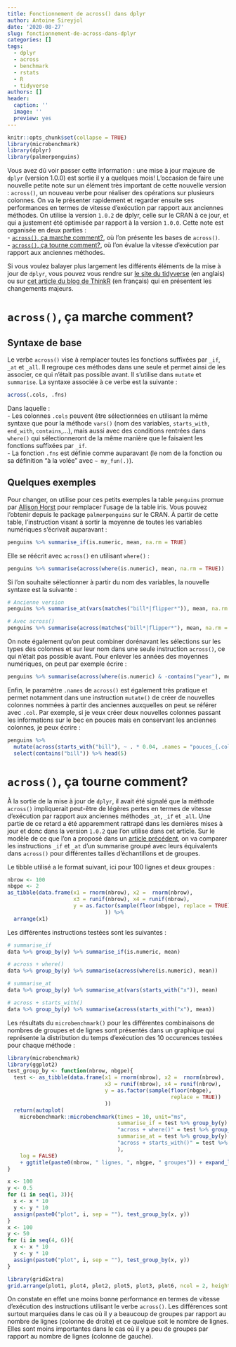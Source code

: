 ```yaml
---
title: Fonctionnement de across() dans dplyr
author: Antoine Sireyjol
date: '2020-08-27'
slug: fonctionnement-de-across-dans-dplyr
categories: []
tags:
  - dplyr
  - across
  - benchmark
  - rstats
  - R
  - tidyverse
authors: []
header:
  caption: ''
  image: ''
  preview: yes
---
```



```r
knitr::opts_chunk$set(collapse = TRUE)
library(microbenchmark)
library(dplyr)
library(palmerpenguins)
```

Vous avez dû voir passer cette information : une mise à jour majeure de `dplyr` (version 1.0.0) est sortie il y a quelques mois! L'occasion de faire une nouvelle petite note sur un élément très important de cette nouvelle version : `across()`, un nouveau verbe pour réaliser des opérations sur plusieurs colonnes. On va le présenter rapidement et regarder ensuite ses performances en termes de vitesse d'exécution par rapport aux anciennes méthodes. On utilise la version `1.0.2` de dplyr, celle sur le CRAN à ce jour, et qui a justement été optimisée par rapport à la version `1.0.0`. Cette note est organisée en deux parties :  
- [`across()`, ça marche comment?][`across()`, ça marche comment?], où l'on présente les bases de `across()`.    
- [`across()`, ça tourne comment?][`across()`, ça tourne comment?], où l'on évalue la vitesse d'exécution par rapport aux anciennes méthodes.  

Si vous voulez balayer plus largement les différents éléments de la mise à jour de `dplyr`, vous pouvez vous rendre sur [le site du tidyverse](https://www.tidyverse.org/blog/2020/06/dplyr-1-0-0/) (en anglais) ou sur [cet article du blog de ThinkR](https://thinkr.fr/hey-quoi-de-neuf-dplyr-le-point-sur-la-v1/#La_fonction_de_calcul_avec_conditions_sur_les_variables_across()) (en français) qui en présentent les changements majeurs. 

# `across()`, ça marche comment?  

## Syntaxe de base  

Le verbe `across()` vise à remplacer toutes les fonctions suffixées par `_if`, `_at` et `_all`. Il regroupe ces méthodes dans une seule et permet ainsi de les associer, ce qui n'était pas possible avant. Il s'utilise dans `mutate` et `summarise`. La syntaxe associée à ce verbe est la suivante :   

```r
across(.cols, .fns)
```
 Dans laquelle :  
 - Les colonnes `.cols` peuvent être sélectionnées en utilisant la même syntaxe que pour la méthode `vars()` (nom des variables, `starts_with`, `end_with`, `contains`,...), mais aussi avec des conditions rentrées dans `where()` qui sélectionneront de la même manière que le faisaient les fonctions suffixées par `_if`.  
 - La fonction `.fns` est définie comme auparavant (le nom de la fonction ou sa définition "à la volée" avec `~ my_fun(.)`).  
 
## Quelques exemples  

Pour changer, on utilise pour ces petits exemples la table `penguins` promue par [Allison Horst](https://github.com/allisonhorst/palmerpenguins) pour remplacer l'usage de la table iris. Vous pouvez l'obtenir depuis le package `palmerpenguins` sur le CRAN. À partir de cette table, l'instruction visant à sortir la moyenne de toutes les variables numériques s'écrivait auparavant :  

```r
penguins %>% summarise_if(is.numeric, mean, na.rm = TRUE)
```

Elle se réécrit avec `across()` en utilisant `where()` :  

```r
penguins %>% summarise(across(where(is.numeric), mean, na.rm = TRUE))
```

Si l'on souhaite sélectionner à partir du nom des variables, la nouvelle syntaxe est la suivante :  

```r
# Ancienne version
penguins %>% summarise_at(vars(matches("bill*|flipper*")), mean, na.rm = TRUE)

# Avec across()
penguins %>% summarise(across(matches("bill*|flipper*"), mean, na.rm = TRUE))
```

On note également qu'on peut combiner dorénavant les sélections sur les types des colonnes et sur leur nom dans une seule instruction `across()`, ce qui n'était pas possible avant. Pour enlever les années des moyennes numériques, on peut par exemple écrire :   

```r
penguins %>% summarise(across(where(is.numeric) & -contains("year"), mean, na.rm = TRUE))
```


Enfin, le paramètre `.names` de `across()` est également très pratique et permet notamment dans une instruction `mutate()` de créer de nouvelles colonnes nommées à partir des anciennes auxquelles on peut se référer avec `.col`. Par exemple, si je veux créer deux nouvelles colonnes passant les informations sur le bec en pouces mais en conservant les anciennes colonnes, je peux écrire :  

```r
penguins %>% 
  mutate(across(starts_with("bill"), ~ . * 0.04, .names = "pouces_{.col}")) %>% 
  select(contains("bill")) %>% head(5)
```  

# `across()`, ça tourne comment?  
À la sortie de la mise à jour de `dplyr`, il avait été signalé que la méthode `across()` impliquerait peut-être de légères pertes en termes de vitesse d'exécution par rapport aux anciennes méthodes `_at`, `_if` et `_all`. Une partie de ce retard a été apparemment rattrapé dans les dernières mises à jour et donc dans la version `1.0.2` que l'on utilise dans cet article. Sur le modèle de ce que l'on a proposé dans un [article précédent](https://antoinesir.rbind.io/post/vitesses-d-agr%C3%A9gation-de-data-table-et-dplyr/), on va comparer les instructions `_if` et `_at` d'un summarise groupé avec leurs équivalents dans `across()` pour différentes tailles d'échantillons et de groupes.   

Le tibble utilisé a le format suivant, ici pour 100 lignes et deux groupes :  
```r
nbrow <- 100
nbgpe <- 2
as_tibble(data.frame(x1 = rnorm(nbrow), x2 =  rnorm(nbrow), 
                     x3 = runif(nbrow), x4 = runif(nbrow),
                     y = as.factor(sample(floor(nbgpe), replace = TRUE))
                               )) %>% 
  arrange(x1)
```


Les différentes instructions testées sont les suivantes :  
```r
# summarise_if  
data %>% group_by(y) %>% summarise_if(is.numeric, mean) 

# across + where()  
data %>% group_by(y) %>% summarise(across(where(is.numeric), mean))  

# summarise_at  
data %>% group_by(y) %>% summarise_at(vars(starts_with("x")), mean) 

# across + starts_with()  
data %>% group_by(y) %>% summarise(across(starts_with("x"), mean))
```

Les résultats du `microbenchmark()` pour les différentes combinaisons de nombres de groupes et de lignes sont présentés dans un graphique qui représente la distribution du temps d’exécution des 10 occurences testées pour chaque méthode :     
```r
library(microbenchmark)
library(ggplot2)
test_group_by <- function(nbrow, nbgpe){
  test <- as_tibble(data.frame(x1 = rnorm(nbrow), x2 =  rnorm(nbrow), 
                               x3 = runif(nbrow), x4 = runif(nbrow),
                               y = as.factor(sample(floor(nbgpe), 
                                                    replace = TRUE))
                               ))
  return(autoplot(
    microbenchmark::microbenchmark(times = 10, unit="ms", 
                                   summarise_if = test %>% group_by(y) %>% summarise_if(is.numeric, mean),
                                   "across + where()" = test %>% group_by(y) %>% summarise(across(where(is.numeric), mean)),
                                   summarise_at = test %>% group_by(y) %>% summarise_at(vars(starts_with("x")), mean),
                                   "across + starts_with()" = test %>% group_by(y) %>% summarise(across(starts_with("x"), mean))
                                   ),
    log = FALSE)
    + ggtitle(paste0(nbrow, " lignes, ", nbgpe, " groupes")) + expand_limits(y = 0))
}
```


```r
x <- 100
y <- 0.5
for (i in seq(1, 3)){
  x <- x * 10
  y <- y * 10
  assign(paste0("plot", i, sep = ""), test_group_by(x, y))
}
x <- 100
y <- 50
for (i in seq(4, 6)){
  x <- x * 10
  y <- y * 10
  assign(paste0("plot", i, sep = ""), test_group_by(x, y))
}

library(gridExtra)
grid.arrange(plot1, plot4, plot2, plot5, plot3, plot6, ncol = 2, heights = c(14, 14, 14))

```

On constate en effet une moins bonne performance en termes de vitesse d'exécution des instructions utilisant le verbe `across()`. Les différences sont surtout marquées dans le cas où il y a beaucoup de groupes par rapport au nombre de lignes (colonne de droite) et ce quelque soit le nombre de lignes. Elles sont moins importantes dans le cas où il y a peu de groupes par rapport au nombre de lignes (colonne de gauche). 